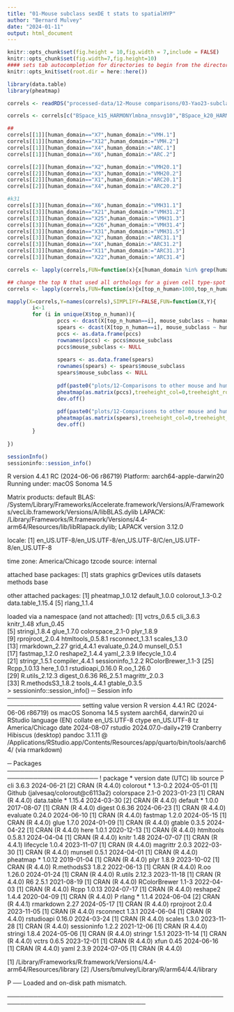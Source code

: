 ```yaml
---
title: "01-Mouse subclass sexDE t stats to spatialHYP"
author: "Bernard Mulvey"
date: "2024-01-11"
output: html_document
---
```


```r
knitr::opts_chunk$set(fig.height = 10,fig.width = 7,include = FALSE)
knitr::opts_chunk$set(fig.width=7,fig.height=10)
#### sets tab autocompletion for directories to begin from the directory containing the .Rproj session, instead of the script's directory if different
knitr::opts_knit$set(root.dir = here::here())

library(data.table)
library(pheatmap)
```

```r
correls <- readRDS("processed-data/12-Mouse comparisons/03-Yao23-subclass-MvFsexDE-tstat_correls_to_k15-20-31-15collapsed_bytopNhumanDEGs.RDS")

correls <- correls[c("BSpace_k15_HARMONYlmbna_nnsvg10","BSpace_k20_HARMONYlmbna_nnsvg10","BSpace_k31_HARMONYlmbna_nnsvg10","BSpace_k15_HARMONYlmbna_nnsvg10_clpsdARC_clpsdVMH")]

## 
correls[[1]][human_domain=="X7",human_domain:="VMH.1"]
correls[[1]][human_domain=="X12",human_domain:="VMH.2"]
correls[[1]][human_domain=="X4",human_domain:="ARC.1"]
correls[[1]][human_domain=="X6",human_domain:="ARC.2"]

correls[[2]][human_domain=="X2",human_domain:="VMH20.1"]
correls[[2]][human_domain=="X3",human_domain:="VMH20.2"]
correls[[2]][human_domain=="X1",human_domain:="ARC20.1"]
correls[[2]][human_domain=="X4",human_domain:="ARC20.2"]

#k31
correls[[3]][human_domain=="X6",human_domain:="VMH31.1"]
correls[[3]][human_domain=="X21",human_domain:="VMH31.2"]
correls[[3]][human_domain=="X25",human_domain:="VMH31.3"]
correls[[3]][human_domain=="X26",human_domain:="VMH31.4"]
correls[[3]][human_domain=="X31",human_domain:="VMH31.5"]
correls[[3]][human_domain=="X2",human_domain:="ARC31.1"]
correls[[3]][human_domain=="X4",human_domain:="ARC31.2"]
correls[[3]][human_domain=="X11",human_domain:="ARC31.3"]
correls[[3]][human_domain=="X22",human_domain:="ARC31.4"]

correls <- lapply(correls,FUN=function(x){x[human_domain %in% grep(human_domain,pattern="VMH|ARC",value=T)]})

## change the top N that used all orthologs for a given cell type-spot pair to 10000 for the all case, so that these all get plotted together
correls <- lapply(correls,FUN=function(x){x[top_n_human>1000,top_n_human:=10000]})

mapply(X=correls,Y=names(correls),SIMPLIFY=FALSE,FUN=function(X,Y){
        i<-1
        for (i in unique(X$top_n_human)){
                pccs <- dcast(X[top_n_human==i], mouse_subclass ~ human_domain, value.var = "pcc")
                spears <- dcast(X[top_n_human==i], mouse_subclass ~ human_domain, value.var="spearmancor")
                pccs <- as.data.frame(pccs)
                rownames(pccs) <- pccs$mouse_subclass
                pccs$mouse_subclass <- NULL
        
                spears <- as.data.frame(spears)
                rownames(spears) <- spears$mouse_subclass
                spears$mouse_subclass <- NULL
                
                pdf(paste0("plots/12-Comparisons to other mouse and human datasets/01-Yaosubclass_sexDE_vs_",Y,"_top_",i,"genes_PCCs.pdf"),height=10,width=8)
                pheatmap(as.matrix(pccs),treeheight_col=0,treeheight_row = 0)
                dev.off()
        
                pdf(paste0("plots/12-Comparisons to other mouse and human datasets/01-Yaosubclass_sexDE_vs_",Y,"_top_",i,"genes_Spearman.pdf"),height=10,width=7)
                pheatmap(as.matrix(spears),treeheight_col=0,treeheight_row = 0)
                dev.off()
        }
        
})


```

```r
sessionInfo()
sessioninfo::session_info()
```
R version 4.4.1 RC (2024-06-06 r86719)
Platform: aarch64-apple-darwin20
Running under: macOS Sonoma 14.5

Matrix products: default
BLAS:   /System/Library/Frameworks/Accelerate.framework/Versions/A/Frameworks/vecLib.framework/Versions/A/libBLAS.dylib 
LAPACK: /Library/Frameworks/R.framework/Versions/4.4-arm64/Resources/lib/libRlapack.dylib;  LAPACK version 3.12.0

locale:
[1] en_US.UTF-8/en_US.UTF-8/en_US.UTF-8/C/en_US.UTF-8/en_US.UTF-8

time zone: America/Chicago
tzcode source: internal

attached base packages:
[1] stats     graphics  grDevices utils     datasets  methods   base     

other attached packages:
[1] pheatmap_1.0.12   default_1.0.0     colorout_1.3-0.2  data.table_1.15.4
[5] rlang_1.1.4      

loaded via a namespace (and not attached):
 [1] vctrs_0.6.5        cli_3.6.3          knitr_1.48         xfun_0.45         
 [5] stringi_1.8.4      glue_1.7.0         colorspace_2.1-0   plyr_1.8.9        
 [9] rprojroot_2.0.4    htmltools_0.5.8.1  rsconnect_1.3.1    scales_1.3.0      
[13] rmarkdown_2.27     grid_4.4.1         evaluate_0.24.0    munsell_0.5.1     
[17] fastmap_1.2.0      reshape2_1.4.4     yaml_2.3.9         lifecycle_1.0.4   
[21] stringr_1.5.1      compiler_4.4.1     sessioninfo_1.2.2  RColorBrewer_1.1-3
[25] Rcpp_1.0.13        here_1.0.1         rstudioapi_0.16.0  R.oo_1.26.0       
[29] R.utils_2.12.3     digest_0.6.36      R6_2.5.1           magrittr_2.0.3    
[33] R.methodsS3_1.8.2  tools_4.4.1        gtable_0.3.5      
> sessioninfo::session_info()
─ Session info ───────────────────────────────────────────────────────────────────
 setting  value
 version  R version 4.4.1 RC (2024-06-06 r86719)
 os       macOS Sonoma 14.5
 system   aarch64, darwin20
 ui       RStudio
 language (EN)
 collate  en_US.UTF-8
 ctype    en_US.UTF-8
 tz       America/Chicago
 date     2024-08-07
 rstudio  2024.07.0-daily+219 Cranberry Hibiscus (desktop)
 pandoc   3.1.11 @ /Applications/RStudio.app/Contents/Resources/app/quarto/bin/tools/aarch64/ (via rmarkdown)

─ Packages ───────────────────────────────────────────────────────────────────────
 ! package      * version date (UTC) lib source
 P cli            3.6.3   2024-06-21 [2] CRAN (R 4.4.0)
   colorout     * 1.3-0.2 2024-05-01 [1] Github (jalvesaq/colorout@c6113a2)
   colorspace     2.1-0   2023-01-23 [1] CRAN (R 4.4.0)
   data.table   * 1.15.4  2024-03-30 [2] CRAN (R 4.4.0)
   default      * 1.0.0   2017-08-07 [1] CRAN (R 4.4.0)
   digest         0.6.36  2024-06-23 [1] CRAN (R 4.4.0)
   evaluate       0.24.0  2024-06-10 [1] CRAN (R 4.4.0)
   fastmap        1.2.0   2024-05-15 [1] CRAN (R 4.4.0)
   glue           1.7.0   2024-01-09 [1] CRAN (R 4.4.0)
   gtable         0.3.5   2024-04-22 [1] CRAN (R 4.4.0)
   here           1.0.1   2020-12-13 [1] CRAN (R 4.4.0)
   htmltools      0.5.8.1 2024-04-04 [1] CRAN (R 4.4.0)
   knitr          1.48    2024-07-07 [1] CRAN (R 4.4.1)
   lifecycle      1.0.4   2023-11-07 [1] CRAN (R 4.4.0)
   magrittr       2.0.3   2022-03-30 [1] CRAN (R 4.4.0)
   munsell        0.5.1   2024-04-01 [1] CRAN (R 4.4.0)
   pheatmap     * 1.0.12  2019-01-04 [1] CRAN (R 4.4.0)
   plyr           1.8.9   2023-10-02 [1] CRAN (R 4.4.0)
   R.methodsS3    1.8.2   2022-06-13 [1] CRAN (R 4.4.0)
   R.oo           1.26.0  2024-01-24 [1] CRAN (R 4.4.0)
   R.utils        2.12.3  2023-11-18 [1] CRAN (R 4.4.0)
   R6             2.5.1   2021-08-19 [1] CRAN (R 4.4.0)
   RColorBrewer   1.1-3   2022-04-03 [1] CRAN (R 4.4.0)
   Rcpp           1.0.13  2024-07-17 [1] CRAN (R 4.4.0)
   reshape2       1.4.4   2020-04-09 [1] CRAN (R 4.4.0)
 P rlang        * 1.1.4   2024-06-04 [2] CRAN (R 4.4.1)
   rmarkdown      2.27    2024-05-17 [1] CRAN (R 4.4.0)
   rprojroot      2.0.4   2023-11-05 [1] CRAN (R 4.4.0)
   rsconnect      1.3.1   2024-06-04 [1] CRAN (R 4.4.0)
   rstudioapi     0.16.0  2024-03-24 [1] CRAN (R 4.4.0)
   scales         1.3.0   2023-11-28 [1] CRAN (R 4.4.0)
   sessioninfo    1.2.2   2021-12-06 [1] CRAN (R 4.4.0)
   stringi        1.8.4   2024-05-06 [1] CRAN (R 4.4.0)
   stringr        1.5.1   2023-11-14 [1] CRAN (R 4.4.0)
   vctrs          0.6.5   2023-12-01 [1] CRAN (R 4.4.0)
   xfun           0.45    2024-06-16 [1] CRAN (R 4.4.0)
   yaml           2.3.9   2024-07-05 [1] CRAN (R 4.4.0)

 [1] /Library/Frameworks/R.framework/Versions/4.4-arm64/Resources/library
 [2] /Users/bmulvey/Library/R/arm64/4.4/library

 P ── Loaded and on-disk path mismatch.

──────────────────────────────────────────────────────────────────────────────────
